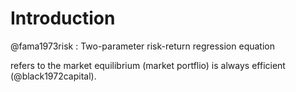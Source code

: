 # Introduction


@fama1973risk : Two-parameter risk-return regression equation

```{=tex}
\begin{equation}
x_{im}  \equiv \frac{\text{total market value of all units of assets } i}{\text{total market value of all assets}}
\end{equation} 
\label{\ref}

```
\ref{Equation:BlackScholes1972} refers to the market equilibrium (market portflio) is always efficient (@black1972capital).